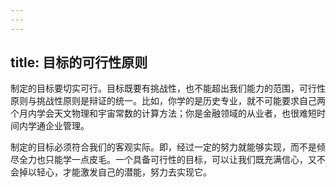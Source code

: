 ```yaml
---
---
---
```

title: 目标的可行性原则
---




制定的目标要切实可行。目标既要有挑战性，也不能超出我们能力的范围，可行性原则与挑战性原则是辩证的统一。比如，你学的是历史专业，就不可能要求自己两个月内学会天文物理和宇宙常数的计算方法；你是金融领域的从业者，也很难短时间内学通企业管理。

制定的目标必须符合我们的客观实际。即，经过一定的努力就能够实现，而不是倾尽全力也只能学一点皮毛。一个具备可行性的目标，可以让我们既充满信心，又不会掉以轻心，才能激发自己的潜能，努力去实现它。